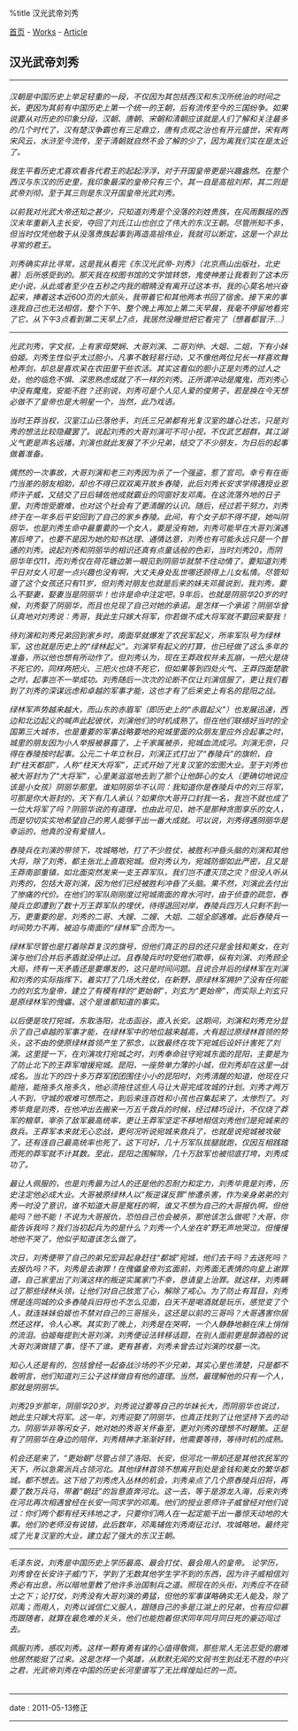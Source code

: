 %title 汉光武帝刘秀

[[../../index|首页]] - [[../index|Works]] - [[index|Article]]
==汉光武帝刘秀==
-----
<h6>
汉朝是中国历史上举足轻重的一段，不仅因为其包括西汉和东汉所统治的时间之长，更因为其前有中国历史上第一个统一的王朝，后有流传至今的三国纷争。如果说要从对历史的印象分段，汉朝、唐朝、宋朝和清朝应该就是人们了解和关注最多的几个时代了，汉有楚汉争霸也有三足鼎立，唐有贞观之治也有开元盛世，宋有两宋风云，水浒至今流传，至于清朝就自然不会了解的少了，因为离我们实在是太近了。

我生平看历史尤喜欢看各代君王的起起浮浮，对于开国皇帝更是兴趣盎然。在整个西汉与东汉的历史里，我印象最深的皇帝只有三个，其一自是高祖刘邦，其二则是武帝刘彻，至于其三则是东汉开国皇帝光武刘秀。

以前我对光武大帝还知之甚少，只知道刘秀是个没落的刘姓贵族，在风雨飘摇的西汉末年重新入主长安，夺回了刘氏江山也创立了伟大的东汉王朝。尽管所知不多，但当时仅凭他敢于从没落贵族起事到再造高祖伟业，我就可以断定，这是一个非比寻常的君王。

刘秀确实非比寻常，这是我从看完《东汉光武帝-刘秀》（北京燕山出版社，北史著）后所感受到的。那天我在校图书馆的文学馆转悠，鬼使神差让我看到了这本历史小说，从此或者至少在五秒之内我的眼睛没有离开过这本书，我的心莫名地兴奋起来，捧着这本近600页的大部头，我带着它和其他两本书回了宿舍。接下来的事连我自己也无法相信，整个下午、整个晚上再加上第二天早晨，我毫不停留地看完了它，从下午3点看到第二天早上7点，我居然没睡觉把它看完了（想着都冒汗…）
----
光武刘秀，字文叔，上有家母樊娴、大哥刘演、二哥刘仲、大姐、二姐，下有小妹伯姬。刘秀生性似乎太过胆小，凡事不敢轻易行动，又不像他两位兄长一样喜欢舞枪弄剑，却总是喜欢呆在农田里干些农活。其实这看似的胆小正是刘秀的过人之处，他的临危不惧、深思熟虑成就了不一样的刘秀。正所谓冲动是魔鬼，而刘秀心中没有魔鬼，安能不胜？还别说，刘秀可是个人见人爱的俊男子，若是换在今天想必做不了皇帝也是大明星一个，当然，此乃戏语。

当时王莽当权，汉室江山已落他手，刘氏三兄弟都有光复汉室的雄心壮志，只是刘秀的想法比较隐藏罢了。说起刘秀的大哥刘演可不可小视，不仅武艺超群，其江湖义气更是声名远播，刘演也就此发展了不少兄弟，结交了不少朋友，为日后的起事做着准备。

偶然的一次事故，大哥刘演和老三刘秀因为杀了一个强盗，惹了官司。幸亏有在衙门当差的朋友相助，却也不得已双双离开故乡舂陵，此后刘秀长安求学得遇授业恩师许子威，又结交了日后辅佐他成就霸业的同窗好友邓禹。在这流落外地的日子里，刘秀饱受磨难，也对这个社会有了更清醒的认识。随后，经过若干努力，刘秀终于在一年多后平安回到了自己的家乡舂陵。此间，有个女子却不得不提，她叫阴丽华，也是刘秀生命中最重要的一个女人，要是没有她，刘秀可能早在大哥刘演遇害后垮了，也要不是因为她的知书达理、通情达意，刘秀也有可能永远只是一个普通的刘秀。说起刘秀和阴丽华的相识还真有点童话般的色彩，当时刘秀20，而阴丽华年仅11，而刘秀仅在荷花塘边第一眼见到阴丽华就禁不住动情了，要知道刘秀平日对女人可是一点兴趣也没有啊，大丈夫身处乱世哪还顾得上儿女私情。尽管知道了这个女孩还只有11岁，但刘秀对朋友也就是后来的妹夫邓晨说到，我刘秀，要么不娶妻，娶妻当是阴丽华！也许是命中注定吧，9年后，也就是阴丽华20岁的时候，刘秀娶了阴丽华，而且也兑现了自己对她的承诺。是怎样一个承诺？阴丽华曾认真地对刘秀说：秀哥，我此生只嫁大将军，你若做不成大将军就不要回来娶我！

待刘演和刘秀兄弟回到家乡时，南面早就爆发了农民军起义，所率军队号为绿林军，这也就是历史上的“绿林起义”。刘演早有起义的打算，也已经做了这么多年的准备，所以他也想有所动作了。但刘秀认为，现在王莽政权并未瓦崩，一把火是烧不死它的，同样两把火、三把火也烧不死它，但如果等到四处火气、王莽四面楚歌之时，起事岂不一举成功。刘秀随后一次次的论断不仅让刘演信服了，更让我们看到了刘秀的深谋远虑和卓越的军事才能，这也才有了后来史上有名的昆阳之战。

绿林军声势越来越大，而山东的赤眉军（即历史上的“赤眉起义”）也发展迅速，西边和北边起义的喊声此起彼伏，刘演他们的时机成熟了。但在他们联络好当时的全国第三大城市，也是重要的军事战略要地的宛城里面的众朋友里应外合起事之时，城里的朋友因为小人举报被暴露了，上千家属被杀，宛城血流成河。刘演无奈，只得在舂陵按时起事。公元二十年立秋日，刘演正式打出了“舂陵兵”的旗帜，自封“柱天都部”，人称“柱天大将军”，正式开始了光复汉室的宏图大业。至于刘秀也被大哥封为了“大将军”，心里美滋滋地去到了那个让他醉心的女人（更确切地说应该是小女孩）阴丽华那里。谁知阴丽华不认同：我知道你是舂陵兵中的刘三将军，可那是你大哥封的，天下有几人承认？如果你大哥开口封我一名，我岂不就也成了一位大将军了吗？阴丽华说的有道理，也由此可见，她不是那种贪图享乐的女人，而是切切实实地希望自己的男人能够干出一番大成就。可以说，刘秀得遇阴丽华是幸运的，他真的没有爱错人。

舂陵兵在刘演的带领下，攻城略地，打了不少胜仗，被胜利冲昏头脑的刘演和其他大将，除了刘秀，都主张北上直取宛城。但刘秀认为，宛城防御如此严密，且又是王莽南部重镇，如北面突然发来一支王莽军队，我们岂不遭灭顶之灾？但没人听从刘秀的，包括大哥刘演，因为他们已经被胜利冲昏了头脑。果不然，刘演此去付出了惨痛的代价。在他们的军队刚刚度过宛城南面的育水河时，由于侦查的疏忽，舂陵兵立即遭到了数十万王莽军队的埋伏，待得退回对岸，舂陵兵四万人只剩不到一万，更重要的是，刘秀的二哥、大嫂、二嫂、大姐、二姐全部遇难。此后舂陵兵一时间势力不再，被迫与南面的“绿林军”合而为一。

绿林军尽管也是打着除莽复汉的旗号，但他们真正的目的还只是金钱和美女，在刘演与他们合并后矛盾就没停止过。且舂陵兵时时受他们欺辱，纵有刘演、刘秀顾全大局，终有一天矛盾还是要爆发的，这只是时间问题。且说合并后的绿林军在刘演和刘秀的实际指挥下，着实打了几场大胜仗，在新野，原绿林军拥护了没有任何能力的刘玄为皇帝，建立了有模有样的“更始朝”，刘玄为“更始帝”，而实际上刘玄只是原绿林军的傀儡，这个是谁都知道的事实。

以后便是攻打宛城，东取洛阳，北击函谷，直入长安。这期间，刘演和刘秀充分显示了自己卓越的军事才能，在绿林军中的地位越来越高，大有超过原绿林首领的势头，这不由的使原绿林首领产生了邪念，以致最终在攻下宛城后设奸计害死了刘演。这里提一下，在刘演攻打宛城之时，刘秀奉命驻守宛城东面的昆阳，主要是为了防止北下的王莽军增援宛城。昆阳，一座势单力薄的小城，但刘秀却在这里一战成名。当北下的四十多万莽军团团围住小小的昆阳时，刘秀清醒的知道，他现在只能拖，能拖多久拖多久，他必须拖住这些人马让大哥完成攻城的计划。刘秀才两万人不到，守城的艰难可想而之，到后来连百姓和小孩也召集起来了，太惨烈了。刘秀毕竟是刘秀，在他冲出去搬来一万五千救兵的时候，经过精巧设计，不仅烧了莽军的粮草，宰杀了敌军最高统率，更让王莽军坚定不移地相信刘秀他们是宛城来的救兵。王莽军本来就无心恋战，更何况听说宛城来救兵了，也就是说宛城被攻破了，还有连自己最高统率也死了，这下可好，几十万军队拔腿就跑，仅因互相践踏而死的莽军就不计其数。至此，昆阳之围解除，几十万敌军也被彻底打垮，刘秀成功了。

最让人佩服的，也是刘秀最为过人的还是他的忍耐力和定力，刘秀毕竟是刘秀，历史注定他必成大业。大哥被原绿林人以“叛逆谋反罪”惨遭杀害，作为亲身弟弟的刘秀一时没了意识，谁不知道大哥是冤枉的啊，谁又不想为自己的大哥报仇啊，但他能吗？他不能！不说为大哥报仇，恐怕自己也会被杀，那他该怎么做呢？大哥，你能告诉我吗？我们当初起兵为的是什么？刘秀一个人坐在旷野无声地哭泣。但慢慢地他不哭了，他似乎知道该怎么做了。

次日，刘秀便带了自己的弟兄宏异起身赶往“都城”宛城，他们去干吗？去送死吗？去报仇吗？不，刘秀是去谢罪！在傀儡皇帝刘玄面前，刘秀面无表情的向皇上谢罪道，自己家里出了刘演这样的叛逆实属家门不幸，恳请皇上治罪。就这样，刘秀瞒过了那些绿林头领，让他们对自己放宽了心，解除了戒心。为了防止有耳目，刘秀愣是连同城的众多舂陵兵旧将也不怎么见面，白天不是喝酒就是玩乐，感觉变了个人，就连妹妹伯姬也不禁对自己的三哥摇头，这还是以前的三哥吗？大哥遇害你居然还这样，令人心寒。其实到了晚上，刘秀是在哭啊，一个人静静地躺在床上悄悄的流泪。伯姬每提到大哥刘演，刘秀便设法转移话题，在别人面前更是醉酒般的说大哥刘演做错了事，怪不了谁。更有甚者，刘秀未曾去过刘演的坟墓一次。

知心人还是有的，包括曾经一起奋战沙场的不少兄弟，其实心里也清楚，只是都不敢明言，他们知道刘三公子这样做自有他的道理。当然，最理解他的只有一个人，那就是阴丽华。

刘秀29岁那年，阴丽华20岁，刘秀说过要等自己的华妹长大，而阴丽华也说过，她此生只嫁大将军。这一年，刘秀迎娶了阴丽华，也真正找到了让他坚持下去的动力。阴丽华非等闲女子，她对她的秀哥关怀备至，更对刘秀的理想不时鞭策。正是有了阴丽华在身边的陪伴，刘秀精神才渐渐好转，他需要等待，等待时机的成熟。

机会还是来了，“更始朝”尽管占领了洛阳、长安，但河北一带却还是其他农民军的天下，所以急需派兵占领河北。其他绿林首领不想离开到处是金钱和美女的繁华都城，都不想去。这下给了刘秀虎入丛林的机会，刘秀亲点了几个原舂陵兵旧将，再要了数万兵马，带着“朝廷”的旨意直奔河北。这一去，等于是游龙入海，后来刘秀在河北再次相遇曾经在长安一同求学的邓禹。他们的授业恩师许子威曾经对他们说过：你们两个都有经天纬地之才，只要你们两人在一起定能干出一番惊天动地的大事。他们的老师没有说错，此后数年，邓禹辅佐刘秀南征北讨、攻城略地，最终完成了光复汉室的大业，建立起了强大的东汉王朝。
----
毛泽东说，刘秀是中国历史上学历最高、最会打仗、最会用人的皇帝。
论学历，刘秀曾在长安许子威门下，学到了无数其他学生学不到的东西，因为许子威相信刘秀必有出息，所以暗地里教了他许多治国制兵之道。照现在的头衔，刘秀应不在硕士之下；论打仗，刘秀没有大哥刘演的勇猛，但他的军事谋略确实无人能及，除了邓禹；而用人，刘秀以诚信仁义服人，跟随自己的多是江湖上的兄弟，也有应仰慕而跟随者，就算在最危难的关头，他们也能抱着但求同年同月同日死的豪迈闯过去。

佩服刘秀，感叹刘秀。这样一颗有勇有谋的心值得敬佩，那些常人无法忍受的磨难他居然能挺了过来。这是怎样一个英雄，从默默无闻的文弱书生到战无不胜的中兴之君，光武帝刘秀在中国的历史长河里谱写了无比辉煌灿烂的一页。
</h6>
-----
<red>date</red> : 2011-05-13修正
-----
